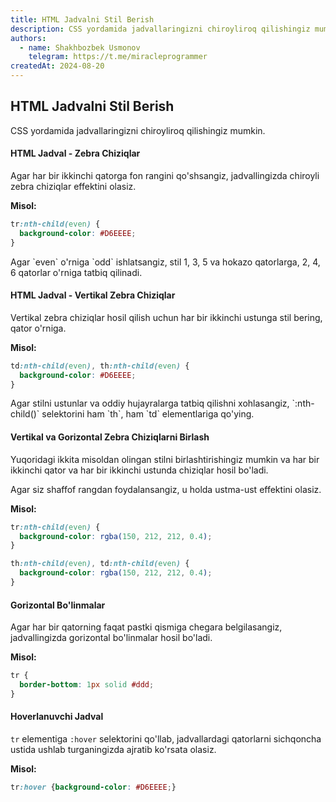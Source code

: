 ```yaml
---
title: HTML Jadvalni Stil Berish
description: CSS yordamida jadvallaringizni chiroyliroq qilishingiz mumkin.
authors:
  - name: Shakhbozbek Usmonov
    telegram: https://t.me/miracleprogrammer
createdAt: 2024-08-20
---
```


## HTML Jadvalni Stil Berish
CSS yordamida jadvallaringizni chiroyliroq qilishingiz mumkin.

#### HTML Jadval - Zebra Chiziqlar
Agar har bir ikkinchi qatorga fon rangini qo'shsangiz, jadvallingizda chiroyli zebra chiziqlar effektini olasiz.

**Misol:**
```css
tr:nth-child(even) {
  background-color: #D6EEEE;
}
```

<Callout type="warn" title="Eslatma">
  Agar `even` o'rniga `odd` ishlatsangiz, stil 1, 3, 5 va hokazo qatorlarga, 2, 4, 6 qatorlar o'rniga tatbiq qilinadi.
</Callout>

#### HTML Jadval - Vertikal Zebra Chiziqlar
Vertikal zebra chiziqlar hosil qilish uchun har bir ikkinchi ustunga stil bering, qator o'rniga.

**Misol:**
```css
td:nth-child(even), th:nth-child(even) {
  background-color: #D6EEEE;
}
```

<Callout type="warn" title="Eslatma">
  Agar stilni ustunlar va oddiy hujayralarga tatbiq qilishni xohlasangiz, `:nth-child()` selektorini ham `th`, ham `td` elementlariga qo'ying.
</Callout>

#### Vertikal va Gorizontal Zebra Chiziqlarni Birlash
Yuqoridagi ikkita misoldan olingan stilni birlashtirishingiz mumkin va har bir ikkinchi qator va har bir ikkinchi ustunda chiziqlar hosil bo'ladi.

Agar siz shaffof rangdan foydalansangiz, u holda ustma-ust effektini olasiz.

**Misol:**
```css
tr:nth-child(even) {
  background-color: rgba(150, 212, 212, 0.4);
}

th:nth-child(even), td:nth-child(even) {
  background-color: rgba(150, 212, 212, 0.4);
}
```

#### Gorizontal Bo'linmalar
Agar har bir qatorning faqat pastki qismiga chegara belgilasangiz, jadvallingizda gorizontal bo'linmalar hosil bo'ladi.

**Misol:**
```css
tr {
  border-bottom: 1px solid #ddd;
}
```

#### Hoverlanuvchi Jadval
`tr` elementiga `:hover` selektorini qo'llab, jadvallardagi qatorlarni sichqoncha ustida ushlab turganingizda ajratib ko'rsata olasiz.

**Misol:**
```css
tr:hover {background-color: #D6EEEE;}
```